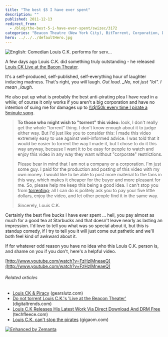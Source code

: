 ```yaml
---
title: "The best $5 I have ever spent"
description: ""
published: 2011-12-13
redirect_from:
  - /blog/the-best-5-i-have-ever-spent/swizec/3172
categories: "Beacon Theatre (New York City), BitTorrent, Corporation, Digital rights management, DRM, Louis CK, Uncategorized, video"
hero: ../../../defaultHero.jpg
---
```


![English: Comedian Louis C.K. performs for serv...](https://swizec.com/blog/wp-content/uploads/2011/12/300px-Louis_CK_Kuwait_crop3.jpg "English: Comedian Louis C.K. performs for serv...")

A few days ago Louis C.K. did something truly outstanding - he released [Louis CK Live at the Bacon Theater](https://buy.louisck.net/).

It's a self-produced, self-published, self-everything hour of laughter inducing madness. That's right, you _will_ laugh. _Out loud. \_No, not just "lol". I mean \_laugh_.

He also put up what is probably the best anti-pirating plea I have read in a while; of course it only works if you aren't a big corporation and have no intention of suing me for damages up to [\\\\\\\$150k every time I pirate a 5minute song](http://en.wikipedia.org/wiki/Recording_Industry_Association_of_America#Selection_of_defendants).

> **To those who might wish to "torrent" this video:** look, I don't really get the whole "torrent" thing. I don't know enough about it to judge either way. But I'd just like you to consider this: I made this video extremely easy to use against well-informed advice. I was told that it would be easier to torrent the way I made it, but I chose to do it this way anyway, because I want it to be easy for people to watch and enjoy this video in any way they want without "corporate" restrictions.
>
> Please bear in mind that I am not a company or a corporation. I'm just some guy. I paid for the production and posting of this video with my own money. I would like to be able to post more material to the fans in this way, which makes it cheaper for the buyer and more pleasant for me. So, please help me keep this being a good idea. I can't stop you from [torrenting](http://en.wikipedia.org/wiki/BitTorrent_%28protocol%29 "BitTorrent (protocol)"); all I can do is politely ask you to pay your five little dollars, enjoy the video, and let other people find it in the same way.
>
> Sincerely, Louis C.K.

Certainly the best five bucks I have ever spent ... hell, you pay almost as much for a good tea at Starbucks and that doesn't leave nearly as lasting an impression. I'd love to tell you what was so special about it, but this is standup comedy, if I try to tell you it will just come out pathetic and we'll both feel kind of awkward about it.

If for whatever odd reason you have no idea who this Louis C.K. person is, and shame on you if you don't, here's a helpful video.

[http://www.youtube.com/watch?v=FzHzlMneaeQ](http://www.youtube.com/watch?v=FzHzlMneaeQ)

###### Related articles

- [Louis CK & Piracy](http://www.gearslutz.com/board/piracy-discussions/676654-louis-ck-piracy.html) (gearslutz.com)
- [Do not torrent Louis C.K.'s 'Live at the Beacon Theater'](http://www.digitaltrends.com/movies/do-not-torrent-louis-c-k-s-live-at-the-beacon-theater/) (digitaltrends.com)
- [Louis C.K Releases His Latest Work Via Direct Download And DRM Free](http://techfleece.com/2011/12/11/louis-c-k-releases-his-latest-work-via-direct-download-and-drm-free/) (techfleece.com)
- [Louis C.K. can't stop the pirates](http://gigaom.com/video/louis-ck-pirate-bay/) (gigaom.com)

[![Enhanced by Zemanta](https://img.zemanta.com/zemified_e.png?x-id=b476eb30-e512-4f3d-91d2-a569b7bc53ef)](http://www.zemanta.com/ "Enhanced by Zemanta")

